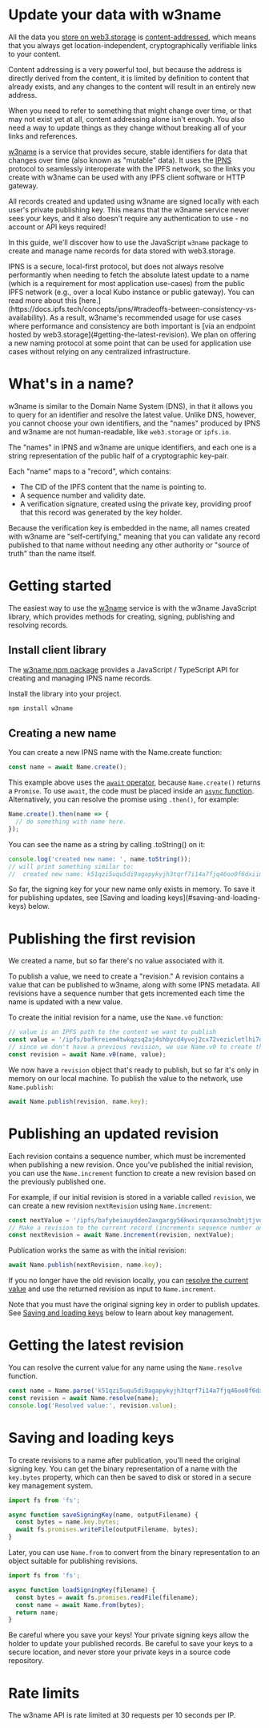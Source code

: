 # Update your data with w3name

All the data you [store on web3.storage](upload) is [content-addressed](../concepts/content-addressing), which means that you always get location-independent, cryptographically verifiable links to your content.

Content addressing is a very powerful tool, but because the address is directly derived from the content, it is limited by definition to content that already exists, and any changes to the content will result in an entirely new address.

When you need to refer to something that might change over time, or that may not exist yet at all, content addressing alone isn't enough. You also need a way to update things as they change without breaking all of your links and references.

[w3name](https://github.com/web3-storage/w3name) is a service that provides secure, stable identifiers for data that changes over time (also known as "mutable" data). It uses the [IPNS](https://docs.ipfs.tech/concepts/ipns/) protocol to seamlessly interoperate with the IPFS network, so the links you create with w3name can be used with any IPFS client software or HTTP gateway.

All records created and updated using w3name are signed locally with each user's private publishing key. This means that the w3name service never sees your keys, and it also doesn't require any authentication to use - no account or API keys required!

In this guide, we'll discover how to use the JavaScript `w3name` package to create and manage name records for data stored with web3.storage.

<Callout type="error" emoji="⚠️">
  IPNS is a secure, local-first protocol, but does not always resolve performantly when needing to fetch the absolute latest update to a name (which is a requirement for most application use-cases) from the public IPFS network (e.g., over a local Kubo instance or public gateway). You can read more about this [here.](https://docs.ipfs.tech/concepts/ipns/#tradeoffs-between-consistency-vs-availability). As a result, w3name's recommended usage for use cases where performance and consistency are both important is [via an endpoint hosted by web3.storage](#getting-the-latest-revision). We plan on offering a new naming protocol at some point that can be used for application use cases without relying on any centralized infrastructure.
</Callout>

# What's in a name?

w3name is similar to the Domain Name System (DNS), in that it allows you to query for an identifier and resolve the latest value. Unlike DNS, however, you cannot choose your own identifiers, and the "names" produced by IPNS and w3name are not human-readable, like `web3.storage` or `ipfs.io`.

The "names" in IPNS and w3name are unique identifiers, and each one is a string representation of the public half of a cryptographic key-pair.

Each "name" maps to a "record", which contains:
- The CID of the IPFS content that the name is pointing to.
- A sequence number and validity date.
- A verification signature, created using the private key, providing proof that this record was generated by the key holder.

Because the verification key is embedded in the name, all names created with w3name are "self-certifying," meaning that you can validate any record published to that name without needing any other authority or "source of truth" than the name itself.

# Getting started

The easiest way to use the [w3name](https://www.npmjs.com/package/w3name) service is with the w3name JavaScript library, which provides methods for creating, signing, publishing and resolving records.

## Install client library

The [w3name npm package](https://www.npmjs.com/package/w3name) provides a JavaScript / TypeScript API for creating and managing IPNS name records.

Install the library into your project.

```sh
npm install w3name
```

## Creating a new name

You can create a new IPNS name with the Name.create function:

```javascript
const name = await Name.create();
```

This example above uses the [`await` operator](https://developer.mozilla.org/en-US/docs/Web/JavaScript/Reference/Operators/await), because `Name.create()` returns a `Promise`. To use `await`, the code must be placed inside an [`async` function](https://developer.mozilla.org/en-US/docs/Web/JavaScript/Reference/Statements/async_function). Alternatively, you can resolve the promise using `.then()`, for example:

```javascript
Name.create().then(name => {
  // do something with name here.
});
```

You can see the name as a string by calling .toString() on it:

```javascript
console.log('created new name: ', name.toString());
// will print something similar to:
//  created new name: k51qzi5uqu5di9agapykyjh3tqrf7i14a7fjq46oo0f6dxiimj62knq13059lt
```

<Callout type="error" emoji="⚠️">
So far, the signing key for your new name only exists in memory. To save it for publishing updates, see [Saving and loading keys](#saving-and-loading-keys) below.
</Callout>

# Publishing the first revision

We created a name, but so far there's no value associated with it.

To publish a value, we need to create a "revision." A revision contains a value that can be published to w3name, along with some IPNS metadata. All revisions have a sequence number that gets incremented each time the name is updated with a new value.

To create the initial revision for a name, use the `Name.v0` function:

```javascript
// value is an IPFS path to the content we want to publish
const value = '/ipfs/bafkreiem4twkqzsq2aj4shbycd4yvoj2cx72vezicletlhi7dijjciqpui';
// since we don't have a previous revision, we use Name.v0 to create the initial revision
const revision = await Name.v0(name, value);
```

We now have a `revision` object that's ready to publish, but so far it's only in memory on our local machine. To publish the value to the network, use `Name.publish`:

```javascript
await Name.publish(revision, name.key);
```

# Publishing an updated revision

Each revision contains a sequence number, which must be incremented when publishing a new revision. Once you've published the initial revision, you can use the `Name.increment` function to create a new revision based on the previously published one.

For example, if our initial revision is stored in a variable called `revision`, we can create a new revision `nextRevision` using `Name.increment`:

```javascript
const nextValue = '/ipfs/bafybeiauyddeo2axgargy56kwxirquxaxso3nobtjtjvoqu552oqciudrm';
// Make a revision to the current record (increments sequence number and sets value)
const nextRevision = await Name.increment(revision, nextValue);
```

Publication works the same as with the initial revision:

```javascript
await Name.publish(nextRevision, name.key);
```

If you no longer have the old revision locally, you can [resolve the current value](#getting-the-latest-version) and use the returned revision as input to `Name.increment`.

Note that you must have the original signing key in order to publish updates. See [Saving and loading keys](#saving-and-loading-keys) below to learn about key management.

# Getting the latest revision
You can resolve the current value for any name using the `Name.resolve` function.

```javascript
const name = Name.parse('k51qzi5uqu5di9agapykyjh3tqrf7i14a7fjq46oo0f6dxiimj62knq13059lt');
const revision = await Name.resolve(name);
console.log('Resolved value:', revision.value);
```

# Saving and loading keys
To create revisions to a name after publication, you'll need the original signing key. You can get the binary representation of a name with the `key.bytes` property, which can then be saved to disk or stored in a secure key management system.

```javascript
import fs from 'fs';

async function saveSigningKey(name, outputFilename) {
  const bytes = name.key.bytes;
  await fs.promises.writeFile(outputFilename, bytes);
}
```

Later, you can use `Name.from` to convert from the binary representation to an object suitable for publishing revisions.

```javascript
import fs from 'fs';

async function loadSigningKey(filename) {
  const bytes = await fs.promises.readFile(filename);
  const name = await Name.from(bytes);
  return name;
}
```

<Callout type="error" emoji="⚠️">
  Be careful where you save your keys! Your private signing keys allow the holder to update your published records. Be careful to save your keys to a secure location, and never store your private keys in a source code repository.
</Callout>

# Rate limits
The w3name API is rate limited at 30 requests per 10 seconds per IP.
